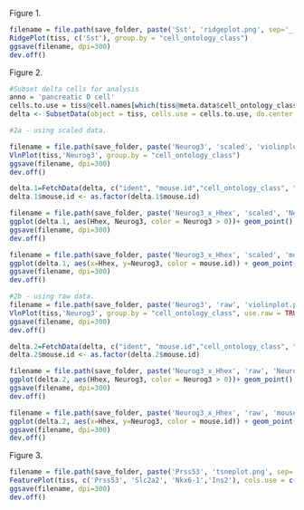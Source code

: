 Figure 1.
```r
filename = file.path(save_folder, paste('Sst', 'ridgeplot.png', sep='_'))
RidgePlot(tiss, c('Sst'), group.by = "cell_ontology_class")
ggsave(filename, dpi=300)
dev.off()
```

Figure 2.
```r
#Subset delta cells for analysis
anno = 'pancreatic D cell'
cells.to.use = tiss@cell.names[which(tiss@meta.data$cell_ontology_class == anno)]
delta <- SubsetData(object = tiss, cells.use = cells.to.use, do.center = F, do.scale = F)

#2a - using scaled data.

filename = file.path(save_folder, paste('Neurog3', 'scaled', 'violinplot.png', sep='_'))
VlnPlot(tiss,'Neurog3', group.by = "cell_ontology_class")
ggsave(filename, dpi=300)
dev.off()

delta.1=FetchData(delta, c("ident", "mouse.id","cell_ontology_class", "mouse.sex", "plate.barcode", "subtissue", "percent.ercc", "percent.ribo","nGene", "nReads","Sst","Pdx1","Hhex","Neurog3", "Ins2", "Gcg", "Ppy","Actb","Gapdh"))
delta.1$mouse.id <- as.factor(delta.1$mouse.id)

filename = file.path(save_folder, paste('Neurog3_x_Hhex', 'scaled', 'Neurog3', 'scatterplot.png', sep='_'))
ggplot(delta.1, aes(Hhex, Neurog3, color = Neurog3 > 0))+ geom_point() + geom_rug(sides="bl")
ggsave(filename, dpi=300)
dev.off()

filename = file.path(save_folder, paste('Neurog3_x_Hhex', 'scaled', 'mouse.id', 'scatterplot.png', sep='_'))
ggplot(delta.1, aes(x=Hhex, y=Neurog3, color = mouse.id)) + geom_point() + geom_rug(sides = "bl")
ggsave(filename, dpi=300)
dev.off()

#2b - using raw data.
filename = file.path(save_folder, paste('Neurog3', 'raw', 'violinplot.png', sep='_'))
VlnPlot(tiss,'Neurog3', group.by = "cell_ontology_class", use.raw = TRUE)
ggsave(filename, dpi=300)
dev.off()

delta.2=FetchData(delta, c("ident", "mouse.id","cell_ontology_class", "mouse.sex", "plate.barcode", "subtissue", "percent.ercc", "percent.ribo", "nGene", "nReads", "Sst", "Pdx1", "Hhex", "Neurog3", "Ins2", "Gcg", "Ppy", "Actb", "Gapdh"), use.raw = TRUE)
delta.2$mouse.id <- as.factor(delta.2$mouse.id)

filename = file.path(save_folder, paste('Neurog3_x_Hhex', 'raw', 'Neurog3', 'scatterplot.png', sep='_'))
ggplot(delta.2, aes(Hhex, Neurog3, color = Neurog3 > 0))+ geom_point() + geom_rug(sides="bl")
ggsave(filename, dpi=300)
dev.off()

filename = file.path(save_folder, paste('Neurog3_x_Hhex', 'raw', 'mouse.id', 'scatterplot.png', sep='_'))
ggplot(delta.2, aes(x=Hhex, y=Neurog3, color = mouse.id)) + geom_point() + geom_rug(sides = "bl")
ggsave(filename, dpi=300)
dev.off()
```

Figure 3.
```r
filename = file.path(save_folder, paste('Prss53', 'tsneplot.png', sep='_'))
FeaturePlot(tiss, c('Prss53', 'Slc2a2', 'Nkx6-1','Ins2'), cols.use = c("grey","blue"))
ggsave(filename, dpi=300)
dev.off()
```
